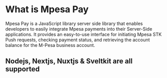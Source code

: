 # What is Mpesa Pay

Mpesa Pay is a JavaScript library server side library that enables developers to easily integrate Mpesa payments into their Server-Side applications. 
It provides an easy-to-use interface for initiating Mpesa STK Push requests, checking payment status, and retrieving the account balance for the M-Pesa business account.

## Nodejs, Nextjs, Nuxtjs & Sveltkit are all supported
